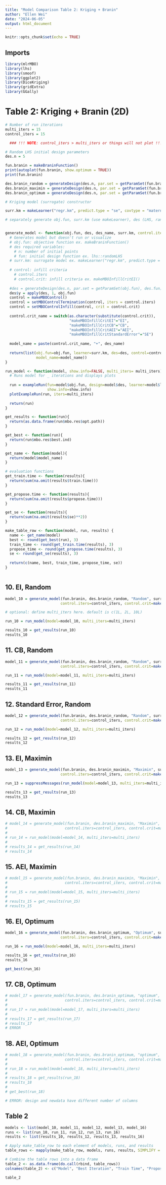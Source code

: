 ```yaml
---
title: "Model Comparison Table 2: Kriging + Branin"
author: "Ellen Wei"
date: "2024-06-05"
output: html_document
---
```


```r
knitr::opts_chunk$set(echo = TRUE)
```

## Imports
```r
library(mlrMBO)
library(lhs)
library(smoof)
library(ggplot2)
library(DiceKriging)
library(gridExtra)
library(GGally)
```

# Table 2: Kriging + Branin (2D)

```r
# Number of run iterations
multi_iters = 15
control_iters = 15

  ### !!! NOTE: control_iters > multi_iters or things will not plot !!!

# Random LHS initial design parameters
des.n = 5

fun.branin = makeBraninFunction()
print(autoplot(fun.branin, show.optimum = TRUE))
print(fun.branin)

des.branin_random = generateDesign(des.n, par.set = getParamSet(fun.branin), randomLHS)
des.branin_maximin = generateDesign(des.n, par.set = getParamSet(fun.branin), maximinLHS)
des.branin_optimum = generateDesign(des.n, par.set = getParamSet(fun.branin), optimumLHS)

# Kriging model (surrogate) constructor

surr.km = makeLearner("regr.km", predict.type = "se", covtype = "matern3_2", control = list(trace = FALSE))

```

```r
# separately generate obj.fun, surr.km (use makeLearner), des (LHS, random, uniform)


generate_model <- function(obj.fun, des, des_name, surr.km, control.iters=control.iters, control.crit){
  # Generates model but doesn't run or visualize
  # obj.fun: objective function ex. makeBraninFunction()
  # des required variables:
    # n: number of initial points
    # fun: initial design function ex. lhs::randomLHS
  # surr.km: surrogate model ex. makeLearner("regr.km", predict.type = "se", covtype = "matern3_2", control = list(trace = FALSE))
  
  # control: infill criteria
    # control.iters
    # control.crit: infill criteria ex. makeMBOInfillCritEI()
  
  #des = generateDesign(des.n, par.set = getParamSet(obj.fun), des.fun)
  des$y = apply(des, 1, obj.fun)
  control = makeMBOControl()
  control = setMBOControlTermination(control, iters = control.iters)
  control = setMBOControlInfill(control, crit = control.crit)
  
  control.crit_name = switch(as.character(substitute(control.crit)), 
                             "makeMBOInfillCritEI"="EI",
                             "makeMBOInfillCritCB"="CB",
                             "makeMBOInfillCritAEI"="AEI",
                             "makeMBOInfillCritStandardError"="SE")
  
  model_name = paste(control.crit_name, "+", des_name)
  
  return(list(obj.fun=obj.fun, learner=surr.km, des=des, control=control,
              model_name=model_name))
}

run_model <- function(model, show.info=FALSE, multi_iters= multi_iters) {
  # Runs model for _ iterations and displays plots
  
  run = exampleRun(fun=model$obj.fun, design=model$des, learner=model$learner, control=model$control,
                   show.info=show.info)
  plotExampleRun(run, iters=multi_iters)
  
  return(run)
} 

get_results <- function(run){
  return(as.data.frame(run$mbo.res$opt.path))
}

get_best <- function(run){
  return(run$mbo.res$best.ind)
}

get_name <- function(model){
  return(model$model_name)
}

# evaluation functions
get_train.time <- function(results){
  return(sum(na.omit(results$train.time)))
}

get_propose.time <- function(results){
  return(sum(na.omit(results$propose.time)))
}

get_se <- function(results){
  return(sum(na.omit(results$se)**2))
}

make_table_row <- function(model, run, results) {
  name <- get_name(model)
  best <- round(get_best(run), 3)
  train_time <- round(get_train.time(results), 3)
  propose_time <- round(get_propose.time(results), 3)
  se <- round(get_se(results), 3)
  
  return(c(name, best, train_time, propose_time, se))
}



```

## 10. EI, Random

```r

model_10 = generate_model(fun.branin, des.branin_random, "Random", surr.km, 
                         control.iters=control_iters, control.crit=makeMBOInfillCritEI())

# optional: define multi_iters here. default is c(1L, 2L, 10L)

run_10 = run_model(model=model_10, multi_iters=multi_iters)

results_10 = get_results(run_10)
results_10

```

## 11. CB, Random

```r

model_11 = generate_model(fun.branin, des.branin_random, "Random", surr.km,
                         control.iters=control_iters, control.crit=makeMBOInfillCritCB())

run_11 = run_model(model=model_11, multi_iters=multi_iters)

results_11 = get_results(run_11)
results_11
```


## 12. Standard Error, Random

```r
model_12 = generate_model(fun.branin, des.branin_random, "Random", surr.km,
                         control.iters=control_iters, control.crit=makeMBOInfillCritStandardError())

run_12 = run_model(model=model_12, multi_iters=multi_iters)

results_12 = get_results(run_12)
results_12

```

## 13. EI, Maximin

```r

model_13 = generate_model(fun.branin, des.branin_maximin, "Maximin", surr.km, 
                         control.iters=control_iters, control.crit=makeMBOInfillCritEI())

run_13 = suppressMessages(run_model(model=model_13, multi_iters=multi_iters))

results_13 = get_results(run_13)
results_13

```

## 14. CB, Maximin

```r

# model_14 = generate_model(fun.branin, des.branin_maximin, "Maximin", surr.km,
#                          control.iters=control_iters, control.crit=makeMBOInfillCritCB())
# 
# run_14 = run_model(model=model_14, multi_iters=multi_iters)
# 
# results_14 = get_results(run_14)
# results_14

```


## 15. AEI, Maximin

```r
# model_15 = generate_model(fun.branin, des.branin_maximin, "Maximin", surr.km,
#                          control.iters=control_iters, control.crit=makeMBOInfillCritAEI())
# 
# run_15 = run_model(model=model_15, multi_iters=multi_iters)
# 
# results_15 = get_results(run_15)
# results_15

```

## 16. EI, Optimum

```r
model_16 = generate_model(fun.branin, des.branin_optimum, "Optimum", surr.km, 
                         control.iters=control_iters, control.crit=makeMBOInfillCritEI())

run_16 = run_model(model=model_16, multi_iters=multi_iters)

results_16 = get_results(run_16)
results_16

get_best(run_16)

```


## 17. CB, Optimum

```r
# model_17 = generate_model(fun.branin, des.branin_optimum, "optimum", surr.km,
#                          control.iters=control_iters, control.crit=makeMBOInfillCritCB())
# 
# run_17 = run_model(model=model_17, multi_iters=multi_iters)
# 
# results_17 = get_results(run_17)
# results_17
# ERROR

```


## 18. AEI, Optimum

```r
# model_18 = generate_model(fun.branin, des.branin_optimum, "optimum", surr.km,
#                          control.iters=control_iters, control.crit=makeMBOInfillCritAEI())
# 
# run_18 = run_model(model=model_18, multi_iters=multi_iters)
# 
# results_18 = get_results(run_18)
# results_18
# 
# get_best(run_18)

# ERROR: design and newdata have different number of columns
```


## Table 2

```r
models <- list(model_10, model_11, model_12, model_13, model_16)
runs <- list(run_10, run_11, run_12, run_13, run_16)
results <- list(results_10, results_12, results_13, results_16)

# Apply make_table_row to each element of models, runs, and results
table_rows <- mapply(make_table_row, models, runs, results, SIMPLIFY = FALSE)

# Combine the table rows into a data frame
table_2 <- as.data.frame(do.call(rbind, table_rows))
colnames(table_2) <- c("Model", "Best Iteration", "Train Time", "Propose Time", "Sum SE")

table_2
```

